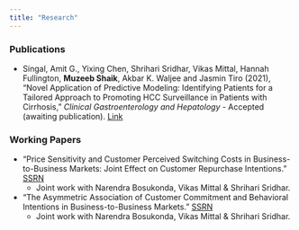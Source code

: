 ```yaml
---
title: "Research"
---
```


### Publications

- Singal, Amit G., Yixing Chen, Shrihari Sridhar, Vikas Mittal, Hannah Fullington, **Muzeeb Shaik**, Akbar K. Waljee and Jasmin Tiro (2021), “Novel Application of Predictive Modeling: Identifying Patients for a Tailored Approach to Promoting HCC Surveillance in Patients with Cirrhosis,” *Clinical Gastroenterology and Hepatology* - Accepted (awaiting publication). [Link](https://doi.org/10.1016/j.cgh.2021.02.038){target="_blank"} 

### Working Papers
- “Price Sensitivity and Customer Perceived Switching Costs in Business-to-Business Markets: Joint
Effect on Customer Repurchase Intentions.” [SSRN](https://papers.ssrn.com/abstract=3530532){target="_blank"}
    - Joint work with Narendra Bosukonda, Vikas Mittal & Shrihari Sridhar.

- “The Asymmetric Association of Customer Commitment and Behavioral Intentions in
Business-to-Business Markets.” [SSRN](https://papers.ssrn.com/abstract=3532546){target="_blank"}
    - Joint work with Narendra Bosukonda, Vikas Mittal & Shrihari Sridhar.

